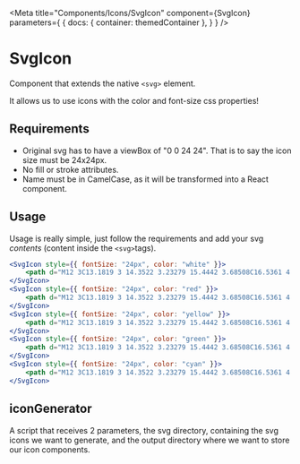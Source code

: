 
<Meta
    title="Components/Icons/SvgIcon"
    component={SvgIcon}
    parameters={
        {
            docs: {
                container: themedContainer
            },
        }
    }
/>

# SvgIcon

Component that extends the native `<svg>` element.

It allows us to use icons with the color and font-size css properties!

## Requirements

* Original svg has to have a viewBox of "0 0 24 24". That is to say the icon size must be 24x24px.
* No fill or stroke attributes.
* Name must be in CamelCase, as it will be transformed into a React component.

## Usage

Usage is really simple, just follow the requirements and add your svg *contents* (content inside the `<svg>`tags).

````jsx
<SvgIcon style={{ fontSize: "24px", color: "white" }}>
    <path d="M12 3C13.1819 3 14.3522 3.23279 15.4442 3.68508C16.5361 4.13738 17.5282 4.80031 18.364 5.63604C19.1997 6.47177 19.8626 7.46392 20.3149 8.55585C20.7672 9.64778 21 10.8181 21 12C21 13.1819 20.7672 14.3522 20.3149 15.4442C19.8626 16.5361 19.1997 17.5282 18.364 18.364C17.5282 19.1997 16.5361 19.8626 15.4442 20.3149C14.3522 20.7672 13.1819 21 12 21C9.61305 21 7.32387 20.0518 5.63604 18.364C3.94821 16.6761 3 14.3869 3 12C3 9.61305 3.94821 7.32387 5.63604 5.63604C7.32387 3.94821 9.61305 3 12 3V3ZM12 4.5C10.0109 4.5 8.10322 5.29018 6.6967 6.6967C5.29018 8.10322 4.5 10.0109 4.5 12C4.5 13.9891 5.29018 15.8968 6.6967 17.3033C8.10322 18.7098 10.0109 19.5 12 19.5C13.9891 19.5 15.8968 18.7098 17.3033 17.3033C18.7098 15.8968 19.5 13.9891 19.5 12C19.5 10.0109 18.7098 8.10322 17.3033 6.6967C15.8968 5.29018 13.9891 4.5 12 4.5V4.5ZM10.875 13.563L15.18 9.246C15.312 9.11261 15.4893 9.03357 15.6767 9.02449C15.8642 9.0154 16.0483 9.07694 16.1926 9.19695C16.3369 9.31695 16.431 9.48671 16.4562 9.67269C16.4815 9.85867 16.4361 10.0474 16.329 10.2015L16.242 10.3065L11.406 15.1545C11.2821 15.279 11.1184 15.356 10.9435 15.3722C10.7687 15.3884 10.5936 15.3426 10.449 15.243L10.344 15.156L7.719 12.531C7.58612 12.3987 7.50762 12.2215 7.49895 12.0342C7.49028 11.8469 7.55207 11.6631 7.67216 11.5191C7.79225 11.3751 7.96192 11.2813 8.14773 11.2562C8.33353 11.2311 8.52201 11.2765 8.676 11.3835L8.781 11.469L10.875 13.563L15.18 9.246L10.875 13.563V13.563Z"/>
</SvgIcon>
<SvgIcon style={{ fontSize: "24px", color: "red" }}>
    <path d="M12 3C13.1819 3 14.3522 3.23279 15.4442 3.68508C16.5361 4.13738 17.5282 4.80031 18.364 5.63604C19.1997 6.47177 19.8626 7.46392 20.3149 8.55585C20.7672 9.64778 21 10.8181 21 12C21 13.1819 20.7672 14.3522 20.3149 15.4442C19.8626 16.5361 19.1997 17.5282 18.364 18.364C17.5282 19.1997 16.5361 19.8626 15.4442 20.3149C14.3522 20.7672 13.1819 21 12 21C9.61305 21 7.32387 20.0518 5.63604 18.364C3.94821 16.6761 3 14.3869 3 12C3 9.61305 3.94821 7.32387 5.63604 5.63604C7.32387 3.94821 9.61305 3 12 3V3ZM12 4.5C10.0109 4.5 8.10322 5.29018 6.6967 6.6967C5.29018 8.10322 4.5 10.0109 4.5 12C4.5 13.9891 5.29018 15.8968 6.6967 17.3033C8.10322 18.7098 10.0109 19.5 12 19.5C13.9891 19.5 15.8968 18.7098 17.3033 17.3033C18.7098 15.8968 19.5 13.9891 19.5 12C19.5 10.0109 18.7098 8.10322 17.3033 6.6967C15.8968 5.29018 13.9891 4.5 12 4.5V4.5ZM10.875 13.563L15.18 9.246C15.312 9.11261 15.4893 9.03357 15.6767 9.02449C15.8642 9.0154 16.0483 9.07694 16.1926 9.19695C16.3369 9.31695 16.431 9.48671 16.4562 9.67269C16.4815 9.85867 16.4361 10.0474 16.329 10.2015L16.242 10.3065L11.406 15.1545C11.2821 15.279 11.1184 15.356 10.9435 15.3722C10.7687 15.3884 10.5936 15.3426 10.449 15.243L10.344 15.156L7.719 12.531C7.58612 12.3987 7.50762 12.2215 7.49895 12.0342C7.49028 11.8469 7.55207 11.6631 7.67216 11.5191C7.79225 11.3751 7.96192 11.2813 8.14773 11.2562C8.33353 11.2311 8.52201 11.2765 8.676 11.3835L8.781 11.469L10.875 13.563L15.18 9.246L10.875 13.563V13.563Z"/>
</SvgIcon>
<SvgIcon style={{ fontSize: "24px", color: "yellow" }}>
    <path d="M12 3C13.1819 3 14.3522 3.23279 15.4442 3.68508C16.5361 4.13738 17.5282 4.80031 18.364 5.63604C19.1997 6.47177 19.8626 7.46392 20.3149 8.55585C20.7672 9.64778 21 10.8181 21 12C21 13.1819 20.7672 14.3522 20.3149 15.4442C19.8626 16.5361 19.1997 17.5282 18.364 18.364C17.5282 19.1997 16.5361 19.8626 15.4442 20.3149C14.3522 20.7672 13.1819 21 12 21C9.61305 21 7.32387 20.0518 5.63604 18.364C3.94821 16.6761 3 14.3869 3 12C3 9.61305 3.94821 7.32387 5.63604 5.63604C7.32387 3.94821 9.61305 3 12 3V3ZM12 4.5C10.0109 4.5 8.10322 5.29018 6.6967 6.6967C5.29018 8.10322 4.5 10.0109 4.5 12C4.5 13.9891 5.29018 15.8968 6.6967 17.3033C8.10322 18.7098 10.0109 19.5 12 19.5C13.9891 19.5 15.8968 18.7098 17.3033 17.3033C18.7098 15.8968 19.5 13.9891 19.5 12C19.5 10.0109 18.7098 8.10322 17.3033 6.6967C15.8968 5.29018 13.9891 4.5 12 4.5V4.5ZM10.875 13.563L15.18 9.246C15.312 9.11261 15.4893 9.03357 15.6767 9.02449C15.8642 9.0154 16.0483 9.07694 16.1926 9.19695C16.3369 9.31695 16.431 9.48671 16.4562 9.67269C16.4815 9.85867 16.4361 10.0474 16.329 10.2015L16.242 10.3065L11.406 15.1545C11.2821 15.279 11.1184 15.356 10.9435 15.3722C10.7687 15.3884 10.5936 15.3426 10.449 15.243L10.344 15.156L7.719 12.531C7.58612 12.3987 7.50762 12.2215 7.49895 12.0342C7.49028 11.8469 7.55207 11.6631 7.67216 11.5191C7.79225 11.3751 7.96192 11.2813 8.14773 11.2562C8.33353 11.2311 8.52201 11.2765 8.676 11.3835L8.781 11.469L10.875 13.563L15.18 9.246L10.875 13.563V13.563Z"/>
</SvgIcon>
<SvgIcon style={{ fontSize: "24px", color: "green" }}>
    <path d="M12 3C13.1819 3 14.3522 3.23279 15.4442 3.68508C16.5361 4.13738 17.5282 4.80031 18.364 5.63604C19.1997 6.47177 19.8626 7.46392 20.3149 8.55585C20.7672 9.64778 21 10.8181 21 12C21 13.1819 20.7672 14.3522 20.3149 15.4442C19.8626 16.5361 19.1997 17.5282 18.364 18.364C17.5282 19.1997 16.5361 19.8626 15.4442 20.3149C14.3522 20.7672 13.1819 21 12 21C9.61305 21 7.32387 20.0518 5.63604 18.364C3.94821 16.6761 3 14.3869 3 12C3 9.61305 3.94821 7.32387 5.63604 5.63604C7.32387 3.94821 9.61305 3 12 3V3ZM12 4.5C10.0109 4.5 8.10322 5.29018 6.6967 6.6967C5.29018 8.10322 4.5 10.0109 4.5 12C4.5 13.9891 5.29018 15.8968 6.6967 17.3033C8.10322 18.7098 10.0109 19.5 12 19.5C13.9891 19.5 15.8968 18.7098 17.3033 17.3033C18.7098 15.8968 19.5 13.9891 19.5 12C19.5 10.0109 18.7098 8.10322 17.3033 6.6967C15.8968 5.29018 13.9891 4.5 12 4.5V4.5ZM10.875 13.563L15.18 9.246C15.312 9.11261 15.4893 9.03357 15.6767 9.02449C15.8642 9.0154 16.0483 9.07694 16.1926 9.19695C16.3369 9.31695 16.431 9.48671 16.4562 9.67269C16.4815 9.85867 16.4361 10.0474 16.329 10.2015L16.242 10.3065L11.406 15.1545C11.2821 15.279 11.1184 15.356 10.9435 15.3722C10.7687 15.3884 10.5936 15.3426 10.449 15.243L10.344 15.156L7.719 12.531C7.58612 12.3987 7.50762 12.2215 7.49895 12.0342C7.49028 11.8469 7.55207 11.6631 7.67216 11.5191C7.79225 11.3751 7.96192 11.2813 8.14773 11.2562C8.33353 11.2311 8.52201 11.2765 8.676 11.3835L8.781 11.469L10.875 13.563L15.18 9.246L10.875 13.563V13.563Z"/>
</SvgIcon>
<SvgIcon style={{ fontSize: "24px", color: "cyan" }}>
    <path d="M12 3C13.1819 3 14.3522 3.23279 15.4442 3.68508C16.5361 4.13738 17.5282 4.80031 18.364 5.63604C19.1997 6.47177 19.8626 7.46392 20.3149 8.55585C20.7672 9.64778 21 10.8181 21 12C21 13.1819 20.7672 14.3522 20.3149 15.4442C19.8626 16.5361 19.1997 17.5282 18.364 18.364C17.5282 19.1997 16.5361 19.8626 15.4442 20.3149C14.3522 20.7672 13.1819 21 12 21C9.61305 21 7.32387 20.0518 5.63604 18.364C3.94821 16.6761 3 14.3869 3 12C3 9.61305 3.94821 7.32387 5.63604 5.63604C7.32387 3.94821 9.61305 3 12 3V3ZM12 4.5C10.0109 4.5 8.10322 5.29018 6.6967 6.6967C5.29018 8.10322 4.5 10.0109 4.5 12C4.5 13.9891 5.29018 15.8968 6.6967 17.3033C8.10322 18.7098 10.0109 19.5 12 19.5C13.9891 19.5 15.8968 18.7098 17.3033 17.3033C18.7098 15.8968 19.5 13.9891 19.5 12C19.5 10.0109 18.7098 8.10322 17.3033 6.6967C15.8968 5.29018 13.9891 4.5 12 4.5V4.5ZM10.875 13.563L15.18 9.246C15.312 9.11261 15.4893 9.03357 15.6767 9.02449C15.8642 9.0154 16.0483 9.07694 16.1926 9.19695C16.3369 9.31695 16.431 9.48671 16.4562 9.67269C16.4815 9.85867 16.4361 10.0474 16.329 10.2015L16.242 10.3065L11.406 15.1545C11.2821 15.279 11.1184 15.356 10.9435 15.3722C10.7687 15.3884 10.5936 15.3426 10.449 15.243L10.344 15.156L7.719 12.531C7.58612 12.3987 7.50762 12.2215 7.49895 12.0342C7.49028 11.8469 7.55207 11.6631 7.67216 11.5191C7.79225 11.3751 7.96192 11.2813 8.14773 11.2562C8.33353 11.2311 8.52201 11.2765 8.676 11.3835L8.781 11.469L10.875 13.563L15.18 9.246L10.875 13.563V13.563Z"/>
</SvgIcon>
````

<Canvas>
    <Row justifyContent="center">
        <Row gap={20}>
            <SvgIcon style={{ fontSize: "24px", color: "white" }}>
                <path d="M12 3C13.1819 3 14.3522 3.23279 15.4442 3.68508C16.5361 4.13738 17.5282 4.80031 18.364 5.63604C19.1997 6.47177 19.8626 7.46392 20.3149 8.55585C20.7672 9.64778 21 10.8181 21 12C21 13.1819 20.7672 14.3522 20.3149 15.4442C19.8626 16.5361 19.1997 17.5282 18.364 18.364C17.5282 19.1997 16.5361 19.8626 15.4442 20.3149C14.3522 20.7672 13.1819 21 12 21C9.61305 21 7.32387 20.0518 5.63604 18.364C3.94821 16.6761 3 14.3869 3 12C3 9.61305 3.94821 7.32387 5.63604 5.63604C7.32387 3.94821 9.61305 3 12 3V3ZM12 4.5C10.0109 4.5 8.10322 5.29018 6.6967 6.6967C5.29018 8.10322 4.5 10.0109 4.5 12C4.5 13.9891 5.29018 15.8968 6.6967 17.3033C8.10322 18.7098 10.0109 19.5 12 19.5C13.9891 19.5 15.8968 18.7098 17.3033 17.3033C18.7098 15.8968 19.5 13.9891 19.5 12C19.5 10.0109 18.7098 8.10322 17.3033 6.6967C15.8968 5.29018 13.9891 4.5 12 4.5V4.5ZM10.875 13.563L15.18 9.246C15.312 9.11261 15.4893 9.03357 15.6767 9.02449C15.8642 9.0154 16.0483 9.07694 16.1926 9.19695C16.3369 9.31695 16.431 9.48671 16.4562 9.67269C16.4815 9.85867 16.4361 10.0474 16.329 10.2015L16.242 10.3065L11.406 15.1545C11.2821 15.279 11.1184 15.356 10.9435 15.3722C10.7687 15.3884 10.5936 15.3426 10.449 15.243L10.344 15.156L7.719 12.531C7.58612 12.3987 7.50762 12.2215 7.49895 12.0342C7.49028 11.8469 7.55207 11.6631 7.67216 11.5191C7.79225 11.3751 7.96192 11.2813 8.14773 11.2562C8.33353 11.2311 8.52201 11.2765 8.676 11.3835L8.781 11.469L10.875 13.563L15.18 9.246L10.875 13.563V13.563Z"/>
            </SvgIcon>
            <SvgIcon style={{ fontSize: "24px", color: "red" }}>
                <path d="M12 3C13.1819 3 14.3522 3.23279 15.4442 3.68508C16.5361 4.13738 17.5282 4.80031 18.364 5.63604C19.1997 6.47177 19.8626 7.46392 20.3149 8.55585C20.7672 9.64778 21 10.8181 21 12C21 13.1819 20.7672 14.3522 20.3149 15.4442C19.8626 16.5361 19.1997 17.5282 18.364 18.364C17.5282 19.1997 16.5361 19.8626 15.4442 20.3149C14.3522 20.7672 13.1819 21 12 21C9.61305 21 7.32387 20.0518 5.63604 18.364C3.94821 16.6761 3 14.3869 3 12C3 9.61305 3.94821 7.32387 5.63604 5.63604C7.32387 3.94821 9.61305 3 12 3V3ZM12 4.5C10.0109 4.5 8.10322 5.29018 6.6967 6.6967C5.29018 8.10322 4.5 10.0109 4.5 12C4.5 13.9891 5.29018 15.8968 6.6967 17.3033C8.10322 18.7098 10.0109 19.5 12 19.5C13.9891 19.5 15.8968 18.7098 17.3033 17.3033C18.7098 15.8968 19.5 13.9891 19.5 12C19.5 10.0109 18.7098 8.10322 17.3033 6.6967C15.8968 5.29018 13.9891 4.5 12 4.5V4.5ZM10.875 13.563L15.18 9.246C15.312 9.11261 15.4893 9.03357 15.6767 9.02449C15.8642 9.0154 16.0483 9.07694 16.1926 9.19695C16.3369 9.31695 16.431 9.48671 16.4562 9.67269C16.4815 9.85867 16.4361 10.0474 16.329 10.2015L16.242 10.3065L11.406 15.1545C11.2821 15.279 11.1184 15.356 10.9435 15.3722C10.7687 15.3884 10.5936 15.3426 10.449 15.243L10.344 15.156L7.719 12.531C7.58612 12.3987 7.50762 12.2215 7.49895 12.0342C7.49028 11.8469 7.55207 11.6631 7.67216 11.5191C7.79225 11.3751 7.96192 11.2813 8.14773 11.2562C8.33353 11.2311 8.52201 11.2765 8.676 11.3835L8.781 11.469L10.875 13.563L15.18 9.246L10.875 13.563V13.563Z"/>
            </SvgIcon>
            <SvgIcon style={{ fontSize: "24px", color: "yellow" }}>
                <path d="M12 3C13.1819 3 14.3522 3.23279 15.4442 3.68508C16.5361 4.13738 17.5282 4.80031 18.364 5.63604C19.1997 6.47177 19.8626 7.46392 20.3149 8.55585C20.7672 9.64778 21 10.8181 21 12C21 13.1819 20.7672 14.3522 20.3149 15.4442C19.8626 16.5361 19.1997 17.5282 18.364 18.364C17.5282 19.1997 16.5361 19.8626 15.4442 20.3149C14.3522 20.7672 13.1819 21 12 21C9.61305 21 7.32387 20.0518 5.63604 18.364C3.94821 16.6761 3 14.3869 3 12C3 9.61305 3.94821 7.32387 5.63604 5.63604C7.32387 3.94821 9.61305 3 12 3V3ZM12 4.5C10.0109 4.5 8.10322 5.29018 6.6967 6.6967C5.29018 8.10322 4.5 10.0109 4.5 12C4.5 13.9891 5.29018 15.8968 6.6967 17.3033C8.10322 18.7098 10.0109 19.5 12 19.5C13.9891 19.5 15.8968 18.7098 17.3033 17.3033C18.7098 15.8968 19.5 13.9891 19.5 12C19.5 10.0109 18.7098 8.10322 17.3033 6.6967C15.8968 5.29018 13.9891 4.5 12 4.5V4.5ZM10.875 13.563L15.18 9.246C15.312 9.11261 15.4893 9.03357 15.6767 9.02449C15.8642 9.0154 16.0483 9.07694 16.1926 9.19695C16.3369 9.31695 16.431 9.48671 16.4562 9.67269C16.4815 9.85867 16.4361 10.0474 16.329 10.2015L16.242 10.3065L11.406 15.1545C11.2821 15.279 11.1184 15.356 10.9435 15.3722C10.7687 15.3884 10.5936 15.3426 10.449 15.243L10.344 15.156L7.719 12.531C7.58612 12.3987 7.50762 12.2215 7.49895 12.0342C7.49028 11.8469 7.55207 11.6631 7.67216 11.5191C7.79225 11.3751 7.96192 11.2813 8.14773 11.2562C8.33353 11.2311 8.52201 11.2765 8.676 11.3835L8.781 11.469L10.875 13.563L15.18 9.246L10.875 13.563V13.563Z"/>
            </SvgIcon>
            <SvgIcon style={{ fontSize: "24px", color: "green" }}>
                <path d="M12 3C13.1819 3 14.3522 3.23279 15.4442 3.68508C16.5361 4.13738 17.5282 4.80031 18.364 5.63604C19.1997 6.47177 19.8626 7.46392 20.3149 8.55585C20.7672 9.64778 21 10.8181 21 12C21 13.1819 20.7672 14.3522 20.3149 15.4442C19.8626 16.5361 19.1997 17.5282 18.364 18.364C17.5282 19.1997 16.5361 19.8626 15.4442 20.3149C14.3522 20.7672 13.1819 21 12 21C9.61305 21 7.32387 20.0518 5.63604 18.364C3.94821 16.6761 3 14.3869 3 12C3 9.61305 3.94821 7.32387 5.63604 5.63604C7.32387 3.94821 9.61305 3 12 3V3ZM12 4.5C10.0109 4.5 8.10322 5.29018 6.6967 6.6967C5.29018 8.10322 4.5 10.0109 4.5 12C4.5 13.9891 5.29018 15.8968 6.6967 17.3033C8.10322 18.7098 10.0109 19.5 12 19.5C13.9891 19.5 15.8968 18.7098 17.3033 17.3033C18.7098 15.8968 19.5 13.9891 19.5 12C19.5 10.0109 18.7098 8.10322 17.3033 6.6967C15.8968 5.29018 13.9891 4.5 12 4.5V4.5ZM10.875 13.563L15.18 9.246C15.312 9.11261 15.4893 9.03357 15.6767 9.02449C15.8642 9.0154 16.0483 9.07694 16.1926 9.19695C16.3369 9.31695 16.431 9.48671 16.4562 9.67269C16.4815 9.85867 16.4361 10.0474 16.329 10.2015L16.242 10.3065L11.406 15.1545C11.2821 15.279 11.1184 15.356 10.9435 15.3722C10.7687 15.3884 10.5936 15.3426 10.449 15.243L10.344 15.156L7.719 12.531C7.58612 12.3987 7.50762 12.2215 7.49895 12.0342C7.49028 11.8469 7.55207 11.6631 7.67216 11.5191C7.79225 11.3751 7.96192 11.2813 8.14773 11.2562C8.33353 11.2311 8.52201 11.2765 8.676 11.3835L8.781 11.469L10.875 13.563L15.18 9.246L10.875 13.563V13.563Z"/>
            </SvgIcon>
            <SvgIcon style={{ fontSize: "24px", color: "cyan" }}>
                <path d="M12 3C13.1819 3 14.3522 3.23279 15.4442 3.68508C16.5361 4.13738 17.5282 4.80031 18.364 5.63604C19.1997 6.47177 19.8626 7.46392 20.3149 8.55585C20.7672 9.64778 21 10.8181 21 12C21 13.1819 20.7672 14.3522 20.3149 15.4442C19.8626 16.5361 19.1997 17.5282 18.364 18.364C17.5282 19.1997 16.5361 19.8626 15.4442 20.3149C14.3522 20.7672 13.1819 21 12 21C9.61305 21 7.32387 20.0518 5.63604 18.364C3.94821 16.6761 3 14.3869 3 12C3 9.61305 3.94821 7.32387 5.63604 5.63604C7.32387 3.94821 9.61305 3 12 3V3ZM12 4.5C10.0109 4.5 8.10322 5.29018 6.6967 6.6967C5.29018 8.10322 4.5 10.0109 4.5 12C4.5 13.9891 5.29018 15.8968 6.6967 17.3033C8.10322 18.7098 10.0109 19.5 12 19.5C13.9891 19.5 15.8968 18.7098 17.3033 17.3033C18.7098 15.8968 19.5 13.9891 19.5 12C19.5 10.0109 18.7098 8.10322 17.3033 6.6967C15.8968 5.29018 13.9891 4.5 12 4.5V4.5ZM10.875 13.563L15.18 9.246C15.312 9.11261 15.4893 9.03357 15.6767 9.02449C15.8642 9.0154 16.0483 9.07694 16.1926 9.19695C16.3369 9.31695 16.431 9.48671 16.4562 9.67269C16.4815 9.85867 16.4361 10.0474 16.329 10.2015L16.242 10.3065L11.406 15.1545C11.2821 15.279 11.1184 15.356 10.9435 15.3722C10.7687 15.3884 10.5936 15.3426 10.449 15.243L10.344 15.156L7.719 12.531C7.58612 12.3987 7.50762 12.2215 7.49895 12.0342C7.49028 11.8469 7.55207 11.6631 7.67216 11.5191C7.79225 11.3751 7.96192 11.2813 8.14773 11.2562C8.33353 11.2311 8.52201 11.2765 8.676 11.3835L8.781 11.469L10.875 13.563L15.18 9.246L10.875 13.563V13.563Z"/>
            </SvgIcon>
        </Row>
    </Row>
</Canvas>

## iconGenerator

A script that receives 2 parameters, the svg directory, containing the svg icons we want to generate, and the output directory where we want to store our icon components.
